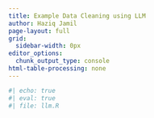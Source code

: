 ```yaml
---
title: Example Data Cleaning using LLM
author: Haziq Jamil
page-layout: full
grid:
  sidebar-width: 0px
editor_options: 
  chunk_output_type: console
html-table-processing: none
---
```


```r
#| echo: true
#| eval: true 
#| file: llm.R
```

